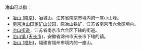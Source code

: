 '''冶山'''可以指：
*[[冶山_(南京)|冶山 (南京)]]、冶城山，江苏省南京市境内的一座小山峰。
*[[南京冶山国家矿山公园|南京冶山国家矿山公园]]，原冶山铁矿，江苏省南京市六合区境内。
*[[冶山街道|冶山街道]]，江苏省南京市六合区下辖的街道。
*[[冶山镇_(天长市)|冶山镇 (天长市)]]，安徽省滁州市天长市下辖的镇。
*[[冶山_(福州)|冶山 (福州)]]，福建省福州市境内的一座山。
{{Disambiguation|cat=二字中国地名消歧义}}